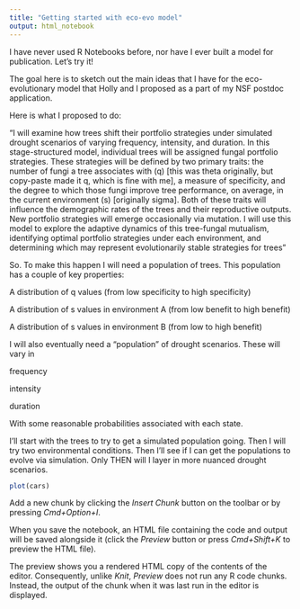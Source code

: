 ```yaml
---
title: "Getting started with eco-evo model"
output: html_notebook
---
```


I have never used R Notebooks before, nor have I ever built a model for publication. Let's try it!

The goal here is to sketch out the main ideas that I have for the eco-evolutionary model that Holly and I proposed as a part of my NSF postdoc application. 

Here is what I proposed to do:

"I will examine how trees shift their portfolio strategies under simulated drought scenarios of varying frequency, intensity, and duration. In this stage-structured model, individual trees will be assigned fungal portfolio strategies. These strategies will be defined by two primary traits: the number of fungi a tree associates with (q) [this was theta originally, but copy-paste made it q, which is fine with me], a measure of specificity, and the degree to which those fungi improve tree performance, on average, in the current environment (s) [originally sigma]. Both of these traits will influence the demographic rates of the trees and their reproductive outputs. New portfolio strategies will emerge occasionally via mutation. I will use this model to explore the adaptive dynamics of this tree-fungal mutualism, identifying optimal portfolio strategies under each environment, and determining which may represent evolutionarily stable strategies for trees"

So. To make this happen I will need a population of trees. This population has a couple of key properties:

A distribution of q values (from low specificity to high specificity)

A distribution of s values in environment A (from low benefit to high benefit)

A distribution of s values in environment B (from low to high benefit)

I will also eventually need a "population" of drought scenarios. These will vary in 

frequency

intensity

duration

With some reasonable probabilities associated with each state.

I'll start with the trees to try to get a simulated population going. Then I will try two environmental conditions. Then I'll see if I can get the populations to evolve via simulation. Only THEN will I layer in more nuanced drought scenarios.

```r
plot(cars)
```

Add a new chunk by clicking the *Insert Chunk* button on the toolbar or by pressing *Cmd+Option+I*.

When you save the notebook, an HTML file containing the code and output will be saved alongside it (click the *Preview* button or press *Cmd+Shift+K* to preview the HTML file). 

The preview shows you a rendered HTML copy of the contents of the editor. Consequently, unlike *Knit*, *Preview* does not run any R code chunks. Instead, the output of the chunk when it was last run in the editor is displayed.

